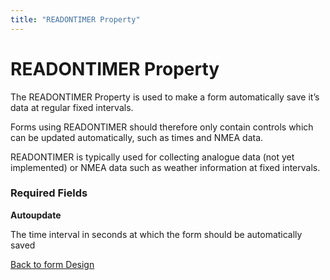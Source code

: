 ```yaml
---
title: "READONTIMER Property"
---
```

READONTIMER Property
====================

The READONTIMER Property is used to make a form automatically save it's data at regular fixed intervals.

Forms using READONTIMER should therefore only contain controls which can be updated automatically, such as times and NMEA data.

READONTIMER is typically used for collecting analogue data (not yet implemented) or NMEA data such as weather information at fixed intervals.

### Required Fields

**Autoupdate**

The time interval in seconds at which the form should be automatically saved

  
  

[Back to form Design](./designingForms.html)